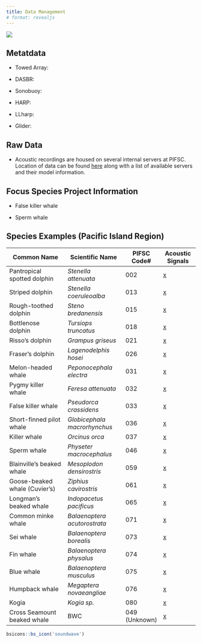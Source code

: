 ```yaml
---
title: Data Management
# format: revealjs
---
```


![](images/Wave_wWhales_v4.png)

## Metatdata

-   Towed Array:

-   DASBR:

-   Sonobuoy:

-   HARP:

-   LLharp:

-   Glider:

## Raw Data

-   Acoustic recordings are housed on several internal servers at PIFSC. Location of data can be found [here](https://docs.google.com/spreadsheets/d/12dkFpM7FA4qUG-K3MNQCJFebb_e-9eTtFJ_p4G_hbAs/edit?usp=sharing) along with a list of available servers and their model information.

## Focus Species Project Information

-   False killer whale

-   Sperm whale

## Species Examples (Pacific Island Region)

| Common Name                   | Scientific Name              | PIFSC Code#   | Acoustic Signals |
|-------------------------------|------------------------------|---------------|------------------|
| Pantropical spotted dolphin   | *Stenella attenuata*         | 002           | [x]()            |
| Striped dolphin               | *Stenella coeruleoalba*      | 013           | [x]()            |
| Rough-toothed dolphin         | *Steno bredanensis*          | 015           | [x]()            |
| Bottlenose dolphin            | *Tursiops truncatus*         | 018           | [x]()            |
| Risso's dolphin               | *Grampus griseus*            | 021           | [x]()            |
| Fraser's dolphin              | *Lagenodelphis hosei*        | 026           | [x]()            |
| Melon-headed whale            | *Peponocephala electra*      | 031           | [x]()            |
| Pygmy killer whale            | *Feresa attenuata*           | 032           | [x]()            |
| False killer whale            | *Pseudorca crassidens*       | 033           | [x]()            |
| Short-finned pilot whale      | *Globicephala macrorhynchus* | 036           | [x]()            |
| Killer whale                  | *Orcinus orca*               | 037           | [x]()            |
| Sperm whale                   | *Physeter macrocephalus*     | 046           | [x]()            |
| Blainville's beaked whale     | *Mesoplodon densirostris*    | 059           | [x]()            |
| Goose-beaked whale (Cuvier's) | *Ziphius cavirostris*        | 061           | [x]()            |
| Longman's beaked whale        | *Indopacetus pacificus*      | 065           | [x]()            |
| Common minke whale            | *Balaenoptera acutorostrata* | 071           | [x]()            |
| Sei whale                     | *Balaenoptera borealis*      | 073           | [x]()            |
| Fin whale                     | *Balaenoptera physalus*      | 074           | [x]()            |
| Blue whale                    | *Balaenoptera musculus*      | 075           | [x]()            |
| Humpback whale                | *Megaptera novaeangliae*     | 076           | [x]()            |
| Kogia                         | *Kogia sp.*                  | 080           | [x]()            |
| Cross Seamount beaked whale   | BWC                          | 049 (Unknown) | [x]()            |

```r
bsicons::bs_icon('soundwave')
```
